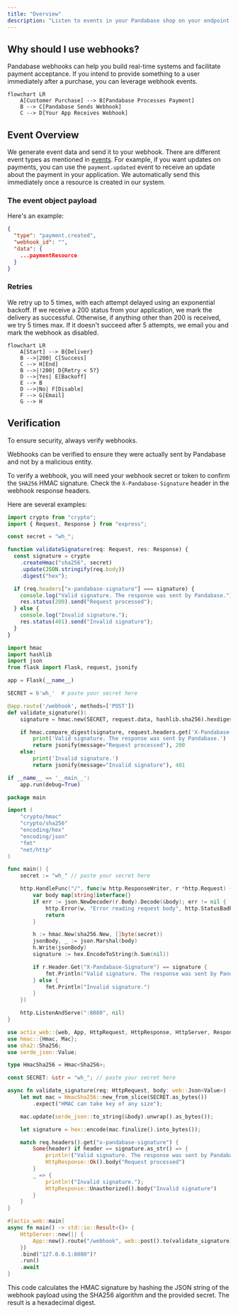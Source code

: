 ```yaml
---
title: "Overview"
description: "Listen to events in your Pandabase shop on your endpoint so that you can automatically trigger updates in your application."
---
```


## Why should I use webhooks?

Pandabase webhooks can help you build real-time systems and facilitate
payment acceptance. If you intend to provide something to a user immediately
after a purchase, you can leverage webhook events.

```mermaid
flowchart LR
    A[Customer Purchase] --> B[Pandabase Processes Payment]
    B --> C[Pandabase Sends Webhook]
    C --> D[Your App Receives Webhook]
```

## Event Overview

We generate event data and send it to your webhook. There are different event types as mentioned in [events](/developers/webhooks/events). For example, if you want updates on payments, you can use the `payment.updated` event to receive an update about the payment in your application. We automatically send this immediately once a resource is created in our system.

### The event object payload

Here's an example:

```json
{
  "type": "payment.created",
  "webhook_id": "",
  "data": {
    ...paymentResource
  }
}
```

### Retries

We retry up to 5 times, with each attempt delayed using an exponential backoff. If we receive a 200 status from your application, we mark the delivery as successful. Otherwise, if anything other than 200 is received, we try 5 times max. If it doesn't succeed after 5 attempts, we email you and mark the webhook as disabled.

```mermaid
flowchart LR
    A[Start] --> B{Deliver}
    B -->|200| C[Success]
    C --> H[End]
    B -->|!200| D{Retry < 5?}
    D -->|Yes| E[Backoff]
    E --> B
    D -->|No| F[Disable]
    F --> G[Email]
    G --> H
```

## Verification

To ensure security, always verify webhooks.

Webhooks can be verified to ensure they were actually sent by Pandabase and not
by a malicious entity.

To verify a webhook, you will need your webhook secret or token to confirm the
`SHA256` HMAC signature. Check the `X-Pandabase-Signature` header in the webhook response headers.

Here are several examples:

<CodeGroup>

```typescript TypeScript
import crypto from "crypto";
import { Request, Response } from "express";

const secret = "wh_";

function validateSignature(req: Request, res: Response) {
  const signature = crypto
    .createHmac("sha256", secret)
    .update(JSON.stringify(req.body))
    .digest("hex");

  if (req.headers["x-pandabase-signature"] === signature) {
    console.log("Valid signature. The response was sent by Pandabase.");
    res.status(200).send("Request processed");
  } else {
    console.log("Invalid signature.");
    res.status(401).send("Invalid signature");
  }
}
```

```python Python
import hmac
import hashlib
import json
from flask import Flask, request, jsonify

app = Flask(__name__)

SECRET = b'wh_'  # paste your secret here

@app.route('/webhook', methods=['POST'])
def validate_signature():
    signature = hmac.new(SECRET, request.data, hashlib.sha256).hexdigest()

    if hmac.compare_digest(signature, request.headers.get('X-Pandabase-Signature', '')):
        print('Valid signature. The response was sent by Pandabase.')
        return jsonify(message="Request processed"), 200
    else:
        print('Invalid signature.')
        return jsonify(message="Invalid signature"), 401

if __name__ == '__main__':
    app.run(debug=True)
```

```go Go
package main

import (
	"crypto/hmac"
	"crypto/sha256"
	"encoding/hex"
	"encoding/json"
	"fmt"
	"net/http"
)

func main() {
	secret := "wh_" // paste your secret here

	http.HandleFunc("/", func(w http.ResponseWriter, r *http.Request) {
		var body map[string]interface{}
		if err := json.NewDecoder(r.Body).Decode(&body); err != nil {
			http.Error(w, "Error reading request body", http.StatusBadRequest)
			return
		}

		h := hmac.New(sha256.New, []byte(secret))
		jsonBody, _ := json.Marshal(body)
		h.Write(jsonBody)
		signature := hex.EncodeToString(h.Sum(nil))

		if r.Header.Get("X-Pandabase-Signature") == signature {
			fmt.Println("Valid signature. The response was sent by Pandabase.")
		} else {
			fmt.Println("Invalid signature.")
		}
	})

	http.ListenAndServe(":8080", nil)
}
```

```rust Rust
use actix_web::{web, App, HttpRequest, HttpResponse, HttpServer, Responder};
use hmac::{Hmac, Mac};
use sha2::Sha256;
use serde_json::Value;

type HmacSha256 = Hmac<Sha256>;

const SECRET: &str = "wh_"; // paste your secret here

async fn validate_signature(req: HttpRequest, body: web::Json<Value>) -> impl Responder {
    let mut mac = HmacSha256::new_from_slice(SECRET.as_bytes())
        .expect("HMAC can take key of any size");

    mac.update(serde_json::to_string(&body).unwrap().as_bytes());

    let signature = hex::encode(mac.finalize().into_bytes());

    match req.headers().get("x-pandabase-signature") {
        Some(header) if header == signature.as_str() => {
            println!("Valid signature. The response was sent by Pandabase.");
            HttpResponse::Ok().body("Request processed")
        }
        _ => {
            println!("Invalid signature.");
            HttpResponse::Unauthorized().body("Invalid signature")
        }
    }
}

#[actix_web::main]
async fn main() -> std::io::Result<()> {
    HttpServer::new(|| {
        App::new().route("/webhook", web::post().to(validate_signature))
    })
    .bind("127.0.0.1:8080")?
    .run()
    .await
}
```

</CodeGroup>

This code calculates the HMAC signature by hashing the JSON string of the
webhook payload using the SHA256 algorithm and the provided secret. The result
is a hexadecimal digest.
